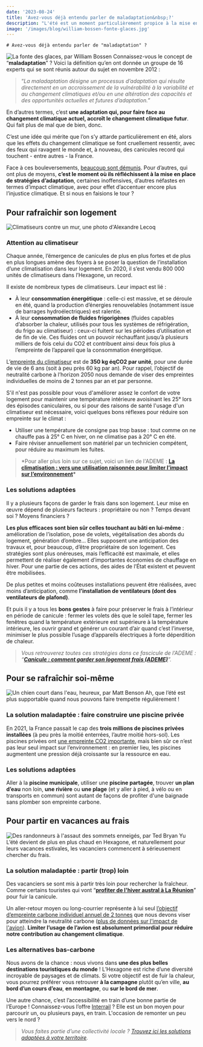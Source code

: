 ```yaml
---
date: '2023-08-24'
title: 'Avez-vous déjà entendu parler de maladaptation&nbsp;?'
description: "L'été est un moment particulièrement propice à la mise en place de stratégie d'adaptation face au changement climatique. Mais toutes ne sont pas inoffensives. "
image: '/images/blog/william-bossen-fonte-glaces.jpg'
---
```


    # Avez-vous déjà entendu parler de "maladaptation" ?

![La fonte des glaces, par William Bossen](/images/william-bossen-fonte-glaces.jpg)
Connaissez-vous le concept de “**maladaptation**” ? Voici la définition qu’en ont donnée un groupe de 16 experts qui se sont réunis autour du sujet en novembre 2012 :

> “_La maladaptation désigne un processus d’adaptation qui résulte directement en un accroissement de la vulnérabilité à la variabilité et au changement climatiques et/ou en une altération des capacités et des opportunités actuelles et futures d’adaptation.”_

En d’autres termes, c’est **une adaptation qui, pour faire face au changement climatique actuel, accroît le changement climatique futur**. Qui fait plus de mal que de bien, donc.

C’est une idée qui mérite que l’on s’y attarde particulièrement en été, alors que les effets du changement climatique se font cruellement ressentir, avec des feux qui ravagent le monde et, à nouveau, des canicules record qui touchent - entre autres - la France.

Face à ces bouleversements, [beaucoup sont démunis](https://www.novethic.fr/actualite/energie/transition-energetique/isr-rse/precarite-energetique-d-ete-plus-d-un-francais-sur-deux-souffre-des-vagues-de-chaleur-dans-son-logement-151613.html). Pour d’autres, qui ont plus de moyens, **c’est le moment où ils réfléchissent à la mise en place de stratégies d’adaptation**, certaines inoffensives, d’autres néfastes en termes d’impact climatique, avec pour effet d’accentuer encore plus l’injustice climatique. Et si nous en faisions le tour ?

## Pour rafraîchir son logement

![Climatiseurs contre un mur, une photo d'Alexandre Lecoq](/images/alexandre-lecocq-climatiseurs.jpg)

### Attention au climatiseur

Chaque année, l’émergence de canicules de plus en plus fortes et de plus en plus longues amène des foyers à se poser la question de l’installation d’une climatisation dans leur logement. En 2020, il s’est vendu 800 000 unités de climatiseurs dans l’Hexagone, un record.

Il existe de nombreux types de climatiseurs. Leur impact est lié :

- À leur **consommation énergétique** : celle-ci est massive, et se déroule en été, quand la production d’énergies renouvelables (notamment issue de barrages hydroélectriques) est ralentie.
- À leur **consommation de fluides frigorigènes** (fluides capables d’absorber la chaleur, utilisés pour tous les systèmes de réfrigération, du frigo au climatiseur) : ceux-ci fuitent sur les périodes d’utilisation et de fin de vie. Ces fluides ont un pouvoir réchauffant jusqu’à plusieurs milliers de fois celui du CO2 et contribuent ainsi deux fois plus à l’empreinte de l’appareil que la consommation énergétique.

L’[empreinte du climatiseur](https://impactco2.fr/electromenager/climatiseur) est de **350 kg éqCO2 par unité**, pour une durée de vie de 6 ans (soit à peu près 60 kg par an). Pour rappel, l’objectif de neutralité carbone à l’horizon 2050 nous demande de viser des empreintes individuelles de moins de 2 tonnes par an et par personne.

S'il n'est pas possible pour vous d'améliorer assez le confort de votre logement pour maintenir une température intérieure avoisinant les 25° lors des épisodes caniculaires, ou si pour des raisons de santé l'usage d'un climatiseur est nécessaire, voici quelques bons réflexes pour réduire son empreinte sur le climat :

- Utiliser une température de consigne pas trop basse : tout comme on ne chauffe pas à 25° C en hiver, on ne climatise pas à 20° C en été.
- Faire réviser annuellement son matériel par un technicien compétent, pour réduire au maximum les fuites.

> \*Pour aller plus loin sur ce sujet, voici un lien de l'ADEME : **[La climatisation : vers une utilisation raisonnée pour limiter l’impact sur l’environnement](https://presse.ademe.fr/2021/06/la-climatisation-vers-une-utilisation-raisonnee-pour-limiter-limpact-sur-lenvironnement.html)\***

### Les solutions adaptées

Il y a plusieurs façons de garder le frais dans son logement. Leur mise en œuvre dépend de plusieurs facteurs : propriétaire ou non ? Temps devant soi ? Moyens financiers ?

**Les plus efficaces sont bien sûr celles touchant au bâti en lui-même** : amélioration de l’isolation, pose de volets, végétalisation des abords du logement, génération d’ombre… Elles supposent une anticipation des travaux et, pour beaucoup, d’être propriétaire de son logement. Ces stratégies sont plus onéreuses, mais l’efficacité est maximale, et elles permettent de réaliser également d’importantes économies de chauffage en hiver. Pour une partie de ces actions, des aides de l’État existent et peuvent être mobilisées.

De plus petites et moins coûteuses installations peuvent être réalisées, avec moins d’anticipation, comme **l’installation de ventilateurs (dont des ventilateurs de plafond)**.

Et puis il y a tous les **bons gestes** à faire pour préserver le frais à l’intérieur en période de canicule : fermer les volets dès que le soleil tape, fermer les fenêtres quand la température extérieure est supérieure à la température intérieure, les ouvrir grand et générer un courant d’air quand c’est l’inverse, minimiser le plus possible l’usage d’appareils électriques à forte déperdition de chaleur.

> _Vous retrouverez toutes ces stratégies dans ce fascicule de l’ADEME : “[**Canicule : comment garder son logement frais (ADEME)**](https://agirpourlatransition.ademe.fr/particuliers/vacances-loisirs/ete/canicule-comment-garder-logement-frais)”._

## Pour se rafraîchir soi-même

![Un chien court dans l'eau, heureux, par Matt Benson](/images/matt-benson-chien-baignade.jpg)
Ah, que l’été est plus supportable quand nous pouvons faire trempette régulièrement !

### La solution maladaptée : faire construire une piscine privée

En 2021, la France passait le cap des **trois millions de piscines privées installées** (à peu près la moitié enterrées, l’autre moitié hors-sol). Les piscines privées ont [une empreinte CO2 importante](https://futur.eco/simulateur/piscine/empreinte), mais bien sûr ce n’est pas leur seul impact sur l’environnement : en premier lieu, les piscines augmentent une pression déjà croissante sur la ressource en eau.

### Les solutions adaptées

Aller à la **piscine municipale**, utiliser une **piscine partagée**, trouver **un plan d’eau** non loin, **une rivière** ou **une plage** (et y aller à pied, à vélo ou en transports en commun) sont autant de façons de profiter d'une baignade sans plomber son empreinte carbone.

## Pour partir en vacances au frais

![Des randonneurs à l'assaut des sommets enneigés, par Ted Bryan Yu](/images/ted-bryan-yu-montagnes.jpg)
L’été devient de plus en plus chaud en Hexagone, et naturellement pour leurs vacances estivales, les vacanciers commencent à sérieusement chercher du frais.

### La solution maladaptée : partir (trop) loin

Des vacanciers se sont mis à partir très loin pour rechercher la fraîcheur. Comme certains touristes qui vont “**[profiter de l'hiver austral à La Réunion](https://la1ere.francetvinfo.fr/reunion/saint-denis/fuir-la-canicule-dans-l-hexagone-vers-la-fraicheur-de-l-hiver-austral-a-la-reunion-le-bon-plan-pour-ces-touristes-1416179.html)**” pour fuir la canicule.

Un aller-retour moyen ou long-courrier représente à lui seul [l’objectif d’empreinte carbone individuel annuel de 2 tonnes](https://nosgestesclimat.fr/blog/budget) que nous devons viser pour atteindre la neutralité carbone ([plus de données sur l'impact de l'avion](https://impactco2.fr/transport/avion)). **Limiter l’usage de l’avion est absolument primordial pour réduire notre contribution au changement climatique**.

### Les alternatives bas-carbone

Nous avons de la chance : nous vivons dans **une des plus belles destinations touristiques du monde** ! L’Hexagone est riche d’une diversité incroyable de paysages et de climats. Si votre objectif est de fuir la chaleur, vous pourrez préférer vous retrouver **à la campagne** plutôt qu’en ville, **au bord d’un cours d’eau**, **en montagne**, ou **sur le bord de mer**.

Une autre chance, c’est l’accessibilité en train d’une bonne partie de l’Europe ! Connaissez-vous l’offre [Interrail](https://www.interrail.eu/fr) ? Elle est un bon moyen pour parcourir un, ou plusieurs pays, en train. L'occasion de remonter un peu vers le nord ?

> _Vous faites partie d’une collectivité locale ? [Trouvez ici les solutions adaptées à votre territoire](https://plusfraichemaville.fr/)._
